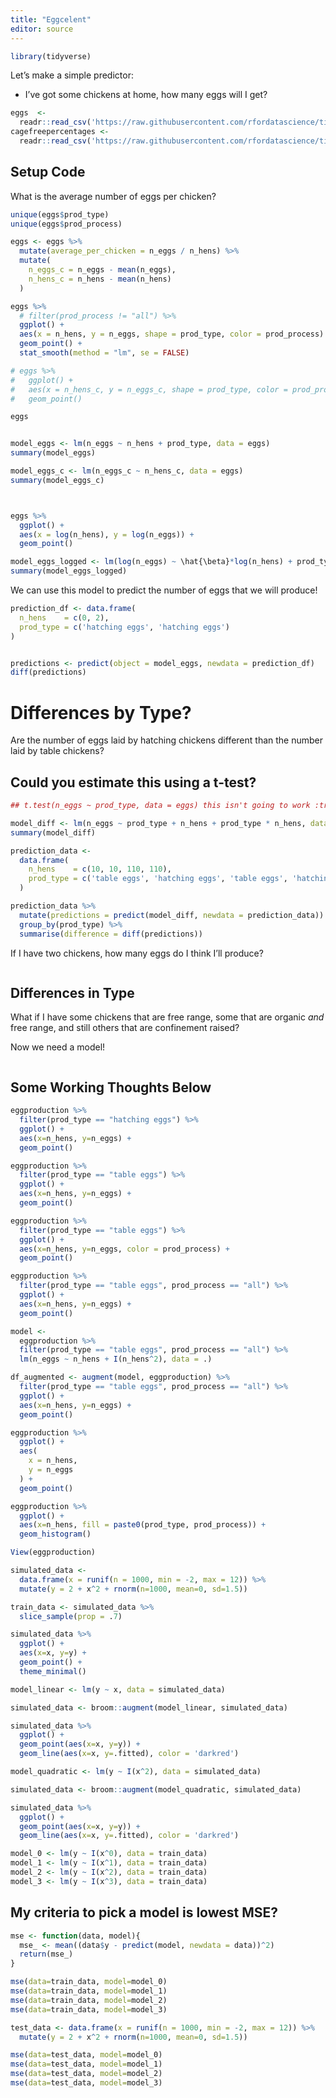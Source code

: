 ```yaml
---
title: "Eggcelent"
editor: source
---
```


```r
library(tidyverse)
```


Let's make a simple predictor:

-   I've got some chickens at home, how many eggs will I get?

```r
eggs  <- 
  readr::read_csv('https://raw.githubusercontent.com/rfordatascience/tidytuesday/main/data/2023/2023-04-11/egg-production.csv')
cagefreepercentages <-
  readr::read_csv('https://raw.githubusercontent.com/rfordatascience/tidytuesday/main/data/2023/2023-04-11/cage-free-percentages.csv')
```

## Setup Code

What is the average number of eggs per chicken?

```r
unique(eggs$prod_type)
unique(eggs$prod_process)
```

```r
eggs <- eggs %>% 
  mutate(average_per_chicken = n_eggs / n_hens) %>% 
  mutate(
    n_eggs_c = n_eggs - mean(n_eggs), 
    n_hens_c = n_hens - mean(n_hens)
  )
```

```r
eggs %>% 
  # filter(prod_process != "all") %>% 
  ggplot() + 
  aes(x = n_hens, y = n_eggs, shape = prod_type, color = prod_process) + 
  geom_point() + 
  stat_smooth(method = "lm", se = FALSE)

# eggs %>% 
#   ggplot() + 
#   aes(x = n_hens_c, y = n_eggs_c, shape = prod_type, color = prod_process) + 
#   geom_point()
```



```r
eggs


model_eggs <- lm(n_eggs ~ n_hens + prod_type, data = eggs)
summary(model_eggs)

model_eggs_c <- lm(n_eggs_c ~ n_hens_c, data = eggs)
summary(model_eggs_c)



eggs %>% 
  ggplot() + 
  aes(x = log(n_hens), y = log(n_eggs)) + 
  geom_point()

model_eggs_logged <- lm(log(n_eggs) ~ \hat{\beta}*log(n_hens) + prod_type, data = eggs)
summary(model_eggs_logged)
```

We can use this model to predict the number of eggs that we will produce! 

```r

prediction_df <- data.frame(
  n_hens    = c(0, 2), 
  prod_type = c('hatching eggs', 'hatching eggs')
)


predictions <- predict(object = model_eggs, newdata = prediction_df)
diff(predictions)
```


# Differences by Type? 
Are the number of eggs laid by hatching chickens different than the number laid by table chickens? 

## Could you estimate this using a t-test? 
```r
## t.test(n_eggs ~ prod_type, data = eggs) this isn't going to work :troll: 

model_diff <- lm(n_eggs ~ prod_type + n_hens + prod_type * n_hens, data = eggs)
summary(model_diff)

prediction_data <- 
  data.frame(
    n_hens    = c(10, 10, 110, 110), 
    prod_type = c('table eggs', 'hatching eggs', 'table eggs', 'hatching eggs')
  )

prediction_data %>% 
  mutate(predictions = predict(model_diff, newdata = prediction_data)) %>% 
  group_by(prod_type) %>% 
  summarise(difference = diff(predictions))

```





If I have two chickens, how many eggs do I think I'll produce?

```r

```

## Differences in Type

What if I have some chickens that are free range, some that are organic *and* free range, and still others that are confinement raised?

Now we need a model!

```r

```

## Some Working Thoughts Below

```r
eggproduction %>% 
  filter(prod_type == "hatching eggs") %>% 
  ggplot() + 
  aes(x=n_hens, y=n_eggs) + 
  geom_point()

eggproduction %>% 
  filter(prod_type == "table eggs") %>% 
  ggplot() + 
  aes(x=n_hens, y=n_eggs) + 
  geom_point()

eggproduction %>% 
  filter(prod_type == "table eggs") %>% 
  ggplot() + 
  aes(x=n_hens, y=n_eggs, color = prod_process) + 
  geom_point()

eggproduction %>% 
  filter(prod_type == "table eggs", prod_process == "all") %>% 
  ggplot() + 
  aes(x=n_hens, y=n_eggs) + 
  geom_point()

model <- 
  eggproduction %>% 
  filter(prod_type == "table eggs", prod_process == "all") %>% 
  lm(n_eggs ~ n_hens + I(n_hens^2), data = .)

df_augmented <- augment(model, eggproduction) %>% 
  filter(prod_type == "table eggs", prod_process == "all") %>% 
  ggplot() + 
  aes(x=n_hens, y=n_eggs) + 
  geom_point()

eggproduction %>% 
  ggplot() + 
  aes(
    x = n_hens, 
    y = n_eggs
  ) + 
  geom_point()

eggproduction %>% 
  ggplot() + 
  aes(x=n_hens, fill = paste0(prod_type, prod_process)) + 
  geom_histogram()

View(eggproduction)
```


```r
simulated_data <- 
  data.frame(x = runif(n = 1000, min = -2, max = 12)) %>% 
  mutate(y = 2 + x^2 + rnorm(n=1000, mean=0, sd=1.5))

train_data <- simulated_data %>% 
  slice_sample(prop = .7)

simulated_data %>% 
  ggplot() + 
  aes(x=x, y=y) + 
  geom_point() + 
  theme_minimal()
```

```r
model_linear <- lm(y ~ x, data = simulated_data)

simulated_data <- broom::augment(model_linear, simulated_data)

simulated_data %>% 
  ggplot() + 
  geom_point(aes(x=x, y=y)) + 
  geom_line(aes(x=x, y=.fitted), color = 'darkred')
```

```r
model_quadratic <- lm(y ~ I(x^2), data = simulated_data)

simulated_data <- broom::augment(model_quadratic, simulated_data)

simulated_data %>% 
  ggplot() + 
  geom_point(aes(x=x, y=y)) + 
  geom_line(aes(x=x, y=.fitted), color = 'darkred')
```

```r
model_0 <- lm(y ~ I(x^0), data = train_data)
model_1 <- lm(y ~ I(x^1), data = train_data)
model_2 <- lm(y ~ I(x^2), data = train_data) 
model_3 <- lm(y ~ I(x^3), data = train_data)
```

## My criteria to pick a model is lowest MSE? 

```r
mse <- function(data, model){ 
  mse_ <- mean((data$y - predict(model, newdata = data))^2)
  return(mse_)
}

mse(data=train_data, model=model_0)
mse(data=train_data, model=model_1)
mse(data=train_data, model=model_2)
mse(data=train_data, model=model_3)
```

```r
test_data <- data.frame(x = runif(n = 1000, min = -2, max = 12)) %>% 
  mutate(y = 2 + x^2 + rnorm(n=1000, mean=0, sd=1.5))
```

```r
mse(data=test_data, model=model_0)
mse(data=test_data, model=model_1)
mse(data=test_data, model=model_2)
mse(data=test_data, model=model_3)
```







